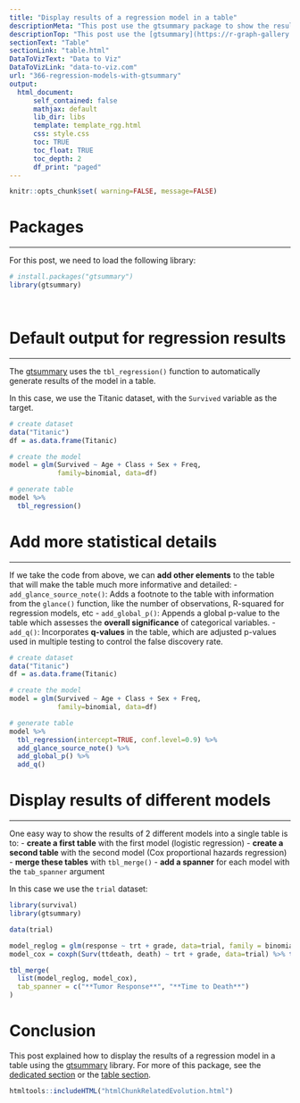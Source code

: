 ```yaml
---
title: "Display results of a regression model in a table"
descriptionMeta: "This post use the gtsummary package to show the results of a regression model in a table. We'll go through several examples with reproducible R code."
descriptionTop: "This post use the [gtsummary](https://r-graph-gallery.com/package/gtsummary.html) package to show the results of a regression model in a table. We'll go through how to show p-values, confidence intervals, compare models and more with [gtsummary](https://r-graph-gallery.com/package/gtsummary.html)."
sectionText: "Table"
sectionLink: "table.html"
DataToVizText: "Data to Viz"
DataToVizLink: "data-to-viz.com"
url: "366-regression-models-with-gtsummary"
output:
  html_document:
      self_contained: false    
      mathjax: default
      lib_dir: libs
      template: template_rgg.html
      css: style.css
      toc: TRUE
      toc_float: TRUE
      toc_depth: 2
      df_print: "paged"
---
```



```r
knitr::opts_chunk$set( warning=FALSE, message=FALSE)
```

<div class="container">


# Packages
***

For this post, we need to load the following library:

```r
# install.packages("gtsummary")
library(gtsummary)
```

<br/>


# Default output for regression results
***

<div class = "row">

<div class = "col-md-12  col-sm-12 align-self-center">

The [gtsummary](https://r-graph-gallery.com/package/gtsummary.html) uses the `tbl_regression()` function to automatically generate results of the model in a table. 

In this case, we use the Titanic dataset, with the `Survived` variable as the target.

</div>


<div class = "col-md-12  col-sm-12">


```r
# create dataset
data("Titanic")
df = as.data.frame(Titanic)

# create the model
model = glm(Survived ~ Age + Class + Sex + Freq,
            family=binomial, data=df)

# generate table 
model %>%
  tbl_regression()
```
</div>
</div>




# Add more statistical details
***

<div class = "row">

<div class = "col-md-12  col-sm-12 align-self-center">

If we take the code from above, we can **add other elements** to the table that will make the table much more informative and detailed:
- `add_glance_source_note()`: Adds a footnote to the table with information from the `glance()` function, like the number of observations, R-squared for regression models, etc
- `add_global_p()`: Appends a global p-value to the table which assesses the **overall significance** of categorical variables.
- `add_q()`: Incorporates **q-values** in the table, which are adjusted p-values used in multiple testing to control the false discovery rate.

</div>

<div class = "col-md-12  col-sm-12">


```r
# create dataset
data("Titanic")
df = as.data.frame(Titanic)

# create the model
model = glm(Survived ~ Age + Class + Sex + Freq,
            family=binomial, data=df)

# generate table 
model %>%
  tbl_regression(intercept=TRUE, conf.level=0.9) %>%
  add_glance_source_note() %>%
  add_global_p() %>%
  add_q() 
```
</div>
</div>



# Display results of different models
***

<div class = "row">

<div class = "col-md-12  col-sm-12 align-self-center">

One easy way to show the results of 2 different models into a single table is to:
- **create a first table** with the first model (logistic regression)
- **create a second table** with the second model (Cox proportional hazards regression)
- **merge these tables** with `tbl_merge()`
- **add a spanner** for each model with the `tab_spanner` argument

In this case we use the `trial` dataset:

</div>

<div class = "col-md-12  col-sm-12">


```r
library(survival)
library(gtsummary)

data(trial)

model_reglog = glm(response ~ trt + grade, data=trial, family = binomial) %>% tbl_regression()
model_cox = coxph(Surv(ttdeath, death) ~ trt + grade, data=trial) %>% tbl_regression()

tbl_merge(
  list(model_reglog, model_cox),
  tab_spanner = c("**Tumor Response**", "**Time to Death**")
)
```
</div>
</div>







# Conclusion

This post explained how to display the results of a regression model in a table using the [gtsummary](https://r-graph-gallery.com/package/gtsummary.html) library. For more of this package, see the [dedicated section](https://r-graph-gallery.com/package/gtsummary.html) or the [table section](https://r-graph-gallery.com/table.html). 






```r
htmltools::includeHTML("htmlChunkRelatedEvolution.html")
```
